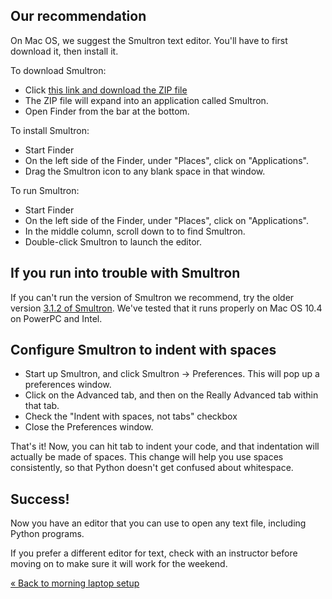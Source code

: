 == Our recommendation ==

On Mac OS, we suggest the Smultron text editor. You'll have to first download it, then install it.

To download Smultron:

* Click [http://voxel.dl.sourceforge.net/project/smultron/smultron/3.5.1/Smultron-3.5.1.zip this link and download the ZIP file]
* The ZIP file will expand into an application called Smultron.
* Open Finder from the bar at the bottom.

To install Smultron:

* Start Finder
* On the left side of the Finder, under "Places", click on "Applications".
* Drag the Smultron icon to any blank space in that window.

To run Smultron:

* Start Finder
* On the left side of the Finder, under "Places", click on "Applications".
* In the middle column, scroll down to to find Smultron.
* Double-click Smultron to launch the editor.

== If you run into trouble with Smultron ==

If you can't run the version of Smultron we recommend, try the older version [http://voxel.dl.sourceforge.net/project/smultron/smultron/3.1.2/Smultron-3.1.2.zip 3.1.2 of Smultron]. We've tested that it runs properly on Mac OS 10.4 on PowerPC and Intel.

== Configure Smultron to indent with spaces ==

* Start up Smultron, and click Smultron -> Preferences. This will pop up a preferences window.
* Click on the Advanced tab, and then on the Really Advanced tab within that tab.
* Check the "Indent with spaces, not tabs" checkbox
* Close the Preferences window.

That's it! Now, you can hit tab to indent your code, and that indentation will actually be made of spaces. This change will help you use spaces consistently, so that Python doesn't get confused about whitespace.
 
== Success! ==

Now you have an editor that you can use to open any text file, including Python programs.

If you prefer a different editor for text, check with an instructor before moving on to make sure it will work for the weekend.

[[Morning laptop setup|&laquo; Back to morning laptop setup]]
